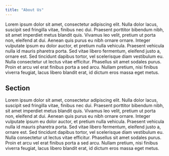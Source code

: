 ```yaml
---
title: "About Us"
---
```


Lorem ipsum dolor sit amet, consectetur adipiscing elit. Nulla dolor lacus, suscipit sed fringilla vitae, finibus nec dui. Praesent porttitor bibendum nibh, sit amet imperdiet metus blandit quis. Vivamus leo velit, pretium ut porta non, eleifend at dui. Aenean quis purus eu nibh ornare ornare. Integer vulputate ipsum eu dolor auctor, et pretium nulla vehicula. Praesent vehicula nulla id mauris pharetra porta. Sed vitae libero fermentum, eleifend justo a, ornare est. Sed tincidunt dapibus tortor, vel scelerisque diam vestibulum eu. Nulla consectetur ut lectus vitae efficitur. Phasellus sit amet sodales purus. Proin et arcu vel erat finibus porta a sed arcu. Nullam pretium, nisi finibus viverra feugiat, lacus libero blandit erat, id dictum eros massa eget metus.

## Section

Lorem ipsum dolor sit amet, consectetur adipiscing elit. Nulla dolor lacus, suscipit sed fringilla vitae, finibus nec dui. Praesent porttitor bibendum nibh, sit amet imperdiet metus blandit quis. Vivamus leo velit, pretium ut porta non, eleifend at dui. Aenean quis purus eu nibh ornare ornare. Integer vulputate ipsum eu dolor auctor, et pretium nulla vehicula. Praesent vehicula nulla id mauris pharetra porta. Sed vitae libero fermentum, eleifend justo a, ornare est. Sed tincidunt dapibus tortor, vel scelerisque diam vestibulum eu. Nulla consectetur ut lectus vitae efficitur. Phasellus sit amet sodales purus. Proin et arcu vel erat finibus porta a sed arcu. Nullam pretium, nisi finibus viverra feugiat, lacus libero blandit erat, id dictum eros massa eget metus.